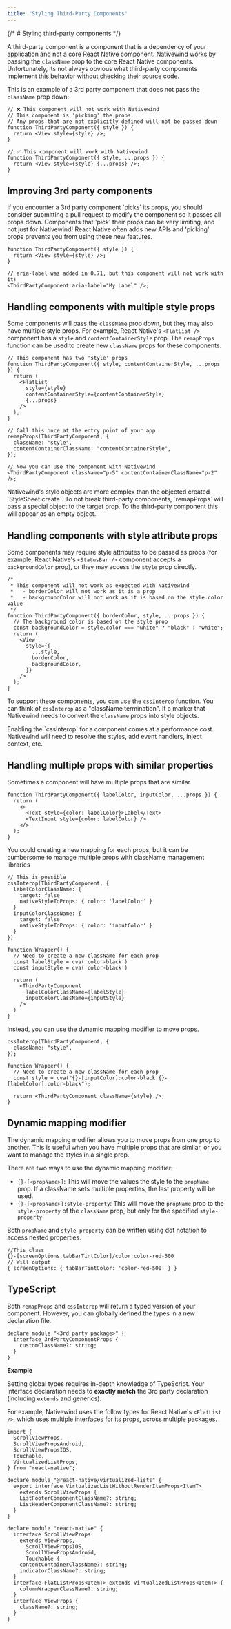 ```yaml
---
title: "Styling Third-Party Components"
---
```


{/* # Styling third-party components */}

A third-party component is a component that is a dependency of your application and not a core React Native component. Nativewind works by passing the `className` prop to the core React Native components. Unfortunately, its not always obvious what third-party components implement this behavior without checking their source code.

This is an example of a 3rd party component that does not pass the `className` prop down:

```tsx
// ❌ This component will not work with Nativewind
// This component is 'picking' the props.
// Any props that are not explicitly defined will not be passed down
function ThirdPartyComponent({ style }) {
  return <View style={style} />;
}

// ✅ This component will work with Nativewind
function ThirdPartyComponent({ style, ...props }) {
  return <View style={style} {...props} />;
}
```

## Improving 3rd party components

If you encounter a 3rd party component 'picks' its props, you should consider submitting a pull request to modify the component so it passes all props down. Components that 'pick' their props can be very limiting, and not just for Nativewind! React Native often adds new APIs and 'picking' props prevents you from using these new features.

```tsx
function ThirdPartyComponent({ style }) {
  return <View style={style} />;
}

// aria-label was added in 0.71, but this component will not work with it!
<ThirdPartyComponent aria-label="My Label" />;
```

## Handling components with multiple style props

Some components will pass the `className` prop down, but they may also have multiple style props. For example, React Native's `<FlatList />` component has a `style` and `contentContainerStyle` prop. The `remapProps` function can be used to create new `className` props for these components.

```tsx
// This component has two 'style' props
function ThirdPartyComponent({ style, contentContainerStyle, ...props }) {
  return (
    <FlatList
      style={style}
      contentContainerStyle={contentContainerStyle}
      {...props}
    />
  );
}

// Call this once at the entry point of your app
remapProps(ThirdPartyComponent, {
  className: "style",
  contentContainerClassName: "contentContainerStyle",
});

// Now you can use the component with Nativewind
<ThirdPartyComponent className="p-5" contentContainerClassName="p-2" />;
```

<Callout type="tip">
Nativewind's style objects are more complex than the objected created `StyleSheet.create`. To not break third-party components, `remapProps` will pass a special object to the target prop. To the third-party component this will appear as an empty object.
</Callout>

## Handling components with style attribute props

Some components may require style attributes to be passed as props (for example, React Native's `<StatusBar />` component accepts a `backgroundColor` prop), or they may access the `style` prop directly.

```tsx
/*
 * This component will not work as expected with Nativewind
 *   - borderColor will not work as it is a prop
 *   - backgroundColor will not work as it is based on the style.color value
 */
function ThirdPartyComponent({ borderColor, style, ...props }) {
  // The background color is based on the style prop
  const backgroundColor = style.color === "white" ? "black" : "white";
  return (
    <View
      style={{
        ...style,
        borderColor,
        backgroundColor,
      }}
    />
  );
}
```

To support these components, you can use the [`cssInterop`](./../api/css-interop) function. You can think of `cssInterop` as a "className termination". It a marker that Nativewind needs to convert the `className` props into style objects.

<Callout type="warn" title="CAUTION">
Enabling the `cssInterop` for a component comes at a performance cost. Nativewind will need to resolve the styles, add event handlers, inject context, etc.
</Callout>

## Handling multiple props with similar properties

Sometimes a component will have multiple props that are similar.

```tsx
function ThirdPartyComponent({ labelColor, inputColor, ...props }) {
  return (
    <>
      <Text style={color: labelColor}>Label</Text>
      <TextInput style={color: labelColor} />
    </>
  );
}
```

You could creating a new mapping for each props, but it can be cumbersome to manage multiple props with className management libraries

```tsx
// This is possible
cssInterop(ThirdPartyComponent, {
  labelColorClassName: {
    target: false
    nativeStyleToProps: { color: 'labelColor' }
  }
  inputColorClassName: {
    target: false
    nativeStyleToProps: { color: 'inputColor' }
  }
})

function Wrapper() {
  // Need to create a new className for each prop
  const labelStyle = cva('color-black')
  const inputStyle = cva('color-black')

  return (
    <ThirdPartyComponent
      labelColorClassName={labelStyle}
      inputColorClassName={inputStyle}
    />
  )
}
```

Instead, you can use the dynamic mapping modifier to move props.

```tsx
cssInterop(ThirdPartyComponent, {
  className: "style",
});

function Wrapper() {
  // Need to create a new className for each prop
  const style = cva("{}-[inputColor]:color-black {}-[labelColor]:color-black");

  return <ThirdPartyComponent className={style} />;
}
```

## Dynamic mapping modifier

The dynamic mapping modifier allows you to move props from one prop to another. This is useful when you have multiple props that are similar, or you want to manage the styles in a single prop.

There are two ways to use the dynamic mapping modifier:

- `{}-[<propName>]`: This will move the values the style to the `propName` prop. If a className sets multiple properties, the last property will be used.
- `{}-[<propName>]:style-property`: This will move the `propName` prop to the `style-property` of the `className` prop, but only for the specified `style-property`

Both `propName` and `style-property` can be written using dot notation to access nested properties.

```tsx
//This class
{}-[screenOptions.tabBarTintColor]/color:color-red-500
// Will output
{ screenOptions: { tabBarTintColor: 'color-red-500' } }
```

## TypeScript

Both `remapProps` and `cssInterop` will return a typed version of your component. However, you can globally defined the types in a new declaration file.

```tsx title=custom-components-env.d.ts
declare module "<3rd party package>" {
  interface 3rdPartyComponentProps {
    customClassName?: string;
  }
}
```

**Example**

Setting global types requires in-depth knowledge of TypeScript. Your interface declaration needs to **exactly match** the 3rd party declaration (including `extends` and generics).

For example, Nativewind uses the follow types for React Native's `<FlatList />`, which uses multiple interfaces for its props, across multiple packages.

```tsx title=custom-components-env.d.ts
import {
  ScrollViewProps,
  ScrollViewPropsAndroid,
  ScrollViewPropsIOS,
  Touchable,
  VirtualizedListProps,
} from "react-native";

declare module "@react-native/virtualized-lists" {
  export interface VirtualizedListWithoutRenderItemProps<ItemT>
    extends ScrollViewProps {
    ListFooterComponentClassName?: string;
    ListHeaderComponentClassName?: string;
  }
}

declare module "react-native" {
  interface ScrollViewProps
    extends ViewProps,
      ScrollViewPropsIOS,
      ScrollViewPropsAndroid,
      Touchable {
    contentContainerClassName?: string;
    indicatorClassName?: string;
  }
  interface FlatListProps<ItemT> extends VirtualizedListProps<ItemT> {
    columnWrapperClassName?: string;
  }
  interface ViewProps {
    className?: string;
  }
}
```